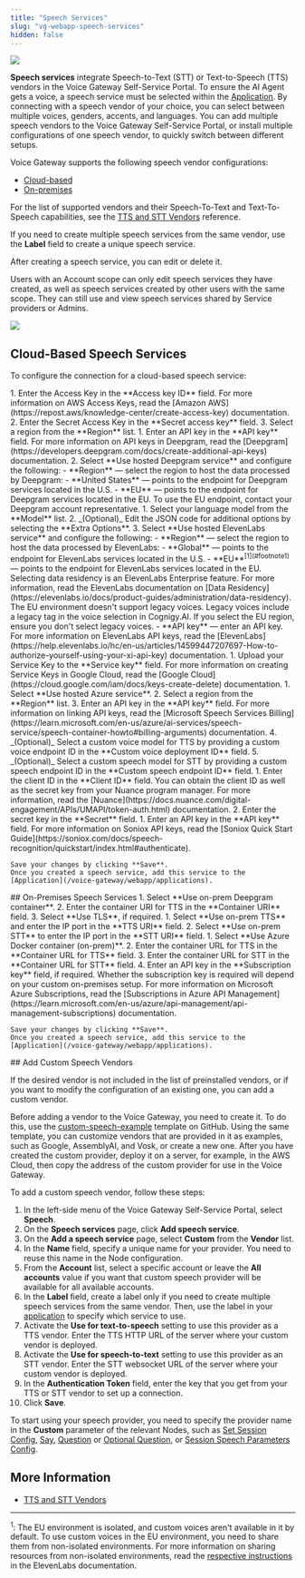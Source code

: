 ```yaml
---
title: "Speech Services"
slug: "vg-webapp-speech-services"
hidden: false
---
```



<a href="/release-notes/2025.17"><img noZoom src="https://img.shields.io/badge/Updated in-v2025.17-blue.svg" /></a>


**Speech services** integrate Speech-to-Text (STT) or Text-to-Speech (TTS) vendors in the Voice Gateway Self-Service Portal. To ensure the AI Agent gets a voice, a speech service must be selected within the [Application](/voice-gateway/webapp/applications). By connecting with a speech vendor of your choice, you can select between multiple voices, genders, accents, and languages. You can add multiple speech vendors to the Voice Gateway Self-Service Portal, or install multiple configurations of one speech vendor, to quickly switch between different setups.

Voice Gateway supports the following speech vendor configurations:

- [Cloud-based](#cloud-based-speech-services)
- [On-premises](#on-premises-speech-services)

For the list of supported vendors and their Speech-To-Text and Text-To-Speech capabilities, see the [TTS and STT Vendors](/voice-gateway/references/tts-and-stt-vendors) reference.

If you need to create multiple speech services from the same vendor, use the **Label** field to create a unique speech service.

After creating a speech service, you can edit or delete it.

Users with an Account scope can only edit speech services they have created, as well as speech services created by other users with the same scope. They can still use and view speech services shared by Service providers or Admins.

<Frame>
  <img class="image-center"  src="/_assets/voice-gateway/VG-webapp-speech-services.png"  style={{ width: 'auto' }} />
</Frame>

## Cloud-Based Speech Services

To configure the connection for a cloud-based speech service:

<VoiceGatewaySpeechServicesHowto/>

<Tabs>
  <Tab title="Amazon Polly">
        1. Enter the Access Key in the **Access key ID** field. For more information on AWS Access Keys, read the [Amazon AWS](https://repost.aws/knowledge-center/create-access-key) documentation.
        2. Enter the Secret Access Key in the **Secret access key** field.
        3. Select a region from the **Region** list.
  </Tab>
  <Tab title="Deepgram">
        1. Enter an API key in the **API key** field. For more information on API keys in Deepgram, read the [Deepgram](https://developers.deepgram.com/docs/create-additional-api-keys) documentation.
        2. Select **Use hosted Deepgram service** and configure the following:
            - **Region** — select the region to host the data processed by Deepgram:
                - **United States** — points to the endpoint for Deepgram services located in the U.S.
                - **EU** — points to the endpoint for Deepgram services located in the EU. To use the EU endpoint, contact your Deepgram account representative.
  </Tab>
  <Tab title="ElevenLabs">
        1. Select your language model from the **Model** list.
        2. _(Optional)_ Edit the JSON code for additional options by selecting the **Extra Options**.
        3. Select **Use hosted ElevenLabs service** and configure the following:
            - **Region** — select the region to host the data processed by ElevenLabs:
                - **Global** — points to the endpoint for ElevenLabs services located in the U.S.
                - **EU**<sup>[1](#footnote1)</sup> — points to the endpoint for ElevenLabs services located in the EU. Selecting data residency is an ElevenLabs Enterprise feature. For more information, read the ElevenLabs documentation on [Data Residency](https://elevenlabs.io/docs/product-guides/administration/data-residency). The EU environment doesn't support legacy voices. Legacy voices include a legacy tag in the voice selection in Cognigy.AI. If you select the EU region, ensure you don't select legacy voices.
            - **API key** — enter an API key. For more information on ElevenLabs API keys, read the [ElevenLabs](https://help.elevenlabs.io/hc/en-us/articles/14599447207697-How-to-authorize-yourself-using-your-xi-api-key) documentation.
  </Tab>
  <Tab title="Google Speech Services">
        1. Upload your Service Key to the **Service key** field. For more information on creating Service Keys in Google Cloud, read the [Google Cloud](https://cloud.google.com/iam/docs/keys-create-delete) documentation.
  </Tab>
  <Tab title="Microsoft Azure Speech Services">
        1. Select **Use hosted Azure service**. 
        2. Select a region from the **Region** list.
        3. Enter an API key in the **API key** field. For more information on linking API keys, read the [Microsoft Speech Services Billing](https://learn.microsoft.com/en-us/azure/ai-services/speech-service/speech-container-howto#billing-arguments) documentation.
        4. _(Optional)_ Select a custom voice model for TTS by providing a custom voice endpoint ID in the **Custom voice deployment ID** field.
        5. _(Optional)_ Select a custom speech model for STT by providing a custom speech endpoint ID in the **Custom speech endpoint ID** field.
  </Tab>
  <Tab title="Nuance">
        1. Enter the client ID in the **Client ID** field. You can obtain the client ID as well as the secret key from your Nuance program manager. For more information, read the [Nuance](https://docs.nuance.com/digital-engagement/APIs/UMAPI/token-auth.html) documentation.
        2. Enter the secret key in the **Secret** field.
  </Tab>
  <Tab title="Soniox">
        1. Enter an API key in the **API key** field. For more information on Soniox API keys, read the [Soniox Quick Start Guide](https://soniox.com/docs/speech-recognition/quickstart/index.html#authenticate).

    Save your changes by clicking **Save**.
    Once you created a speech service, add this service to the [Application](/voice-gateway/webapp/applications).
  </Tab>
</Tabs>
## On-Premises Speech Services

<VoiceGatewaySpeechServicesHowto/>

<Tabs>
  <Tab title="Deepgram">
        1. Select **Use on-prem Deepgram container**.
        2. Enter the container URI for TTS in the **Container URI** field.
        3. Select **Use TLS**, if required.
  </Tab>
  <Tab title="Nuance">
        1. Select **Use on-prem TTS** and enter the IP port in the **TTS URI** field.
        2. Select **Use on-prem STT** to enter the IP port in the **STT URI** field.
  </Tab>
  <Tab title="Microsoft Azure Speech Services">
        1. Select **Use Azure Docker container (on-prem)**.
        2. Enter the container URL for TTS in the **Container URL for TTS** field.
        3. Enter the container URL for STT in the **Container URL for STT** field.
        4. Enter an API key in the **Subscription key** field, if required. Whether the subscription key is required will depend on your custom on-premises setup. For more information on Microsoft Azure Subscriptions, read the [Subscriptions in Azure API Management](https://learn.microsoft.com/en-us/azure/api-management/api-management-subscriptions) documentation.

    Save your changes by clicking **Save**.
    Once you created a speech service, add this service to the [Application](/voice-gateway/webapp/applications).
  </Tab>
</Tabs>
## Add Custom Speech Vendors

If the desired vendor is not included in the list of preinstalled vendors,
or if you want to modify the configuration of an existing one, you can add a custom vendor.

Before adding a vendor to the Voice Gateway, you need to create it.
To do this, use the [custom-speech-example](https://github.com/Cognigy/custom-speech-example/tree/main) template on GitHub.
Using the same template, you can customize vendors that are provided in it as examples, such as Google, AssemblyAI, and Vosk, or create a new one.
After you have created the custom provider, deploy it on a server,
for example, in the AWS Cloud, then copy the address of the custom provider for use in the Voice Gateway.

To add a custom speech vendor, follow these steps:

1. In the left-side menu of the Voice Gateway Self-Service Portal, select **Speech**.
2. On the **Speech services** page, click **Add speech service**.
3. On the **Add a speech service** page, select **Custom** from the **Vendor** list.
4. In the **Name** field, specify a unique name for your provider. You need to reuse this name in the Node configuration.
5. From the **Account** list, select a specific account or leave the **All accounts** value if you want that custom speech provider will be available for all available accounts.
6. In the **Label** field, create a label only if you need to create multiple speech services from the same vendor. Then, use the label in your [application](/voice-gateway/webapp/applications#add-additional-tts-and-stt-vendor) to specify which service to use.
7. Activate the **Use for text-to-speech** setting to use this provider as a TTS vendor. Enter the TTS HTTP URL of the server where your custom vendor is deployed. 
8. Activate the **Use for speech-to-text** setting to use this provider as an STT vendor. Enter the STT websocket URL of the server where your custom vendor is deployed.
9. In the **Authentication Token** field, enter the key that you get from your TTS or STT vendor to set up a connection. 
10. Click **Save**.

To start using your speech provider,
you need to specify the provider name in the **Custom** parameter of the relevant Nodes,
such as [Set Session Config](/ai/agents/develop/node-reference/voice/voice-gateway/set-session-config),
[Say](/ai/agents/develop/node-reference/basic/say), [Question](/ai/agents/develop/node-reference/basic/question) or [Optional Question](/ai/agents/develop/node-reference/basic/optional-question),
or [Session Speech Parameters Config](/ai/agents/develop/node-reference/voice/generic/session-speech-parameters-config).

## More Information

- [TTS and STT Vendors](/voice-gateway/references/tts-and-stt-vendors)

---
<sup id="footnote1">1</sup>: The EU environment is isolated, and custom voices aren't available in it by default. To use custom voices in the EU environment, you need to share them from non-isolated environments. For more information on sharing resources from non-isolated environments, read the [respective instructions](https://elevenlabs.io/docs/product-guides/administration/data-residency#how-do-i-share-a-pvc-from-a-non-isolated-environment-to-an-isolated-environment) in the ElevenLabs documentation.